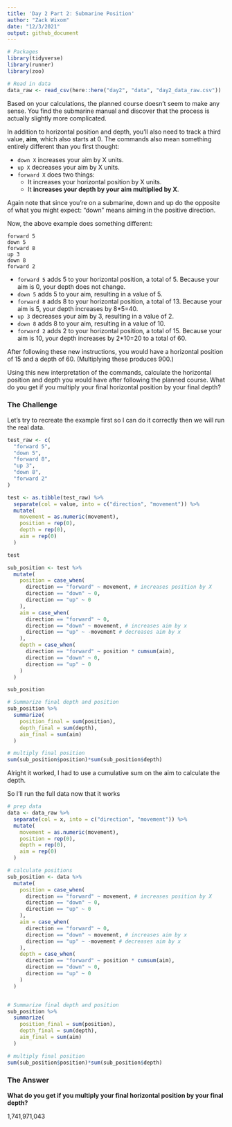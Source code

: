 ```yaml
---
title: 'Day 2 Part 2: Submarine Position'
author: "Zack Wixom"
date: "12/3/2021"
output: github_document
---
```


```r
# Packages
library(tidyverse)
library(runner)
library(zoo)

# Read in data
data_raw <- read_csv(here::here("day2", "data", "day2_data_raw.csv"))
```

Based on your calculations, the planned course doesn't seem to make any sense. You find the submarine manual and discover that the process is actually slightly more complicated.

In addition to horizontal position and depth, you'll also need to track a third value, **aim**, which also starts at 0. The commands also mean something entirely different than you first thought:

- `down X` increases your aim by X units.
- `up X` decreases your aim by X units.
- `forward X` does two things:
  - It increases your horizontal position by X units.
  - It **increases your depth by your aim multiplied by X**.

Again note that since you're on a submarine, down and up do the opposite of what you might expect: "down" means aiming in the positive direction.

Now, the above example does something different:

```
forward 5
down 5
forward 8
up 3
down 8
forward 2
```

- `forward 5` adds 5 to your horizontal position, a total of 5. Because your aim is 0, your depth does not change.
- `down 5` adds 5 to your aim, resulting in a value of 5.
- `forward 8` adds 8 to your horizontal position, a total of 13. Because your aim is 5, your depth increases by 8*5=40.
- `up 3` decreases your aim by 3, resulting in a value of 2.
- `down 8` adds 8 to your aim, resulting in a value of 10.
- `forward 2` adds 2 to your horizontal position, a total of 15. Because your aim is 10, your depth increases by 2*10=20 to a total of 60.

After following these new instructions, you would have a horizontal position of 15 and a depth of 60. (Multiplying these produces 900.)

Using this new interpretation of the commands, calculate the horizontal position and depth you would have after following the planned course. What do you get if you multiply your final horizontal position by your final depth?

### The Challenge

Let's try to recreate the example first so I can do it correctly then we will run the real data.

```r
test_raw <- c(
  "forward 5",
  "down 5",
  "forward 8",
  "up 3", 
  "down 8",
  "forward 2"
)

test <- as.tibble(test_raw) %>% 
  separate(col = value, into = c("direction", "movement")) %>% 
  mutate(
    movement = as.numeric(movement),
    position = rep(0),
    depth = rep(0),
    aim = rep(0)
  )

test

```

```r
sub_position <- test %>% 
  mutate(
    position = case_when(
      direction == "forward" ~ movement, # increases position by X
      direction == "down" ~ 0,
      direction == "up" ~ 0
    ),
    aim = case_when(
      direction == "forward" ~ 0,
      direction == "down" ~ movement, # increases aim by x 
      direction == "up" ~ -movement # decreases aim by x
    ),
    depth = case_when(
      direction == "forward" ~ position * cumsum(aim),
      direction == "down" ~ 0,
      direction == "up" ~ 0
    )
  )

sub_position

# Summarize final depth and position
sub_position %>% 
  summarize(
    position_final = sum(position),
    depth_final = sum(depth),
    aim_final = sum(aim)
  )

# multiply final position
sum(sub_position$position)*sum(sub_position$depth)

```


Alright it worked, I had to use a cumulative sum on the aim to calculate the depth.

So I'll run the full data now that it works

```r
# prep data
data <- data_raw %>% 
  separate(col = x, into = c("direction", "movement")) %>% 
  mutate(
    movement = as.numeric(movement),
    position = rep(0),
    depth = rep(0),
    aim = rep(0)
  )

# calculate positions
sub_position <- data %>% 
  mutate(
    position = case_when(
      direction == "forward" ~ movement, # increases position by X
      direction == "down" ~ 0,
      direction == "up" ~ 0
    ),
    aim = case_when(
      direction == "forward" ~ 0,
      direction == "down" ~ movement, # increases aim by x 
      direction == "up" ~ -movement # decreases aim by x
    ),
    depth = case_when(
      direction == "forward" ~ position * cumsum(aim),
      direction == "down" ~ 0,
      direction == "up" ~ 0
    )
  )


# Summarize final depth and position
sub_position %>% 
  summarize(
    position_final = sum(position),
    depth_final = sum(depth),
    aim_final = sum(aim)
  )

# multiply final position
sum(sub_position$position)*sum(sub_position$depth)


```

### The Answer

**What do you get if you multiply your final horizontal position by your final depth?**

1,741,971,043



